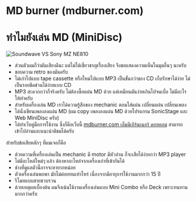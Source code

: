 # MD burner (mdburner.com)

# ทำไมยังเล่น MD (MiniDisc)

![Soundwave VS Sony MZ NE810](/images/soundwave-vs-ne810.png)

- ส่วนตัวผมก็ว่ามันเสียงดีนะ แต่ไม่ได้เชี่ยวชาญเรื่องเสียง จึงขอแสดงความเห็นในมุมอื่นๆ นะครับ
- ชอบความ retro ของมันครับ
- ไม่เก่าไปแบบ tape cassette หรือใหม่ไปแบบ MP3 เป็นขั้นกว่าของ CD เก็บรักษาได้ง่าย ไม่เป็นรอยขีดข่วนได้ง่ายแบบ CD
- MP3 สะดวกกว่าก็จริงครับ ไม่ต้องซื้อแผ่น MD ด้วย แต่เหมือนมันง่ายเกินไปจนเบื่อ ไม่มีอะไรให้ทำครับ
- สำหรับเครื่องเล่น MD เราได้ความรู้สึกของ mechanic ตอนใส่แผ่น เปลี่ยนแผ่น เปลี่ยนเพลง
- ได้นั่งเขียนเพลงลงแผ่น MD (ผม copy เพลงลงแผ่น MD ด้วยโปรแกรม SonicStage และ Web MiniDisc ครับ)
- ได้ทำเว็บคู่มือการใช้งาน ซึ่งก็คือเว็บนี้ [mdburner.com เอ็มดีเบิร์นเนอร์ ดอทคอม](https://mdburner.com) สามารถเข้าไปอ่านและแนะนำติชมได้ครับ

สำหรับข้อเสียหลักๆ ที่ผมเจอก็คือ
- ด้วยความที่เครื่องเล่นเป็น mechanic มี motor มีหัวอ่าน ก็จะเสียได้ง่ายกว่า MP3 player
- ไม่มีอะไหล่ใหม่ๆ แล้ว ต้องหาอะไหล่จากเครื่องเก่าที่เข้ากันได้
- ช่างที่ดูแลตัวนี้อาจจะหายากหน่อย
- ตัวเครื่องเล่นพกพา มักไม่ค่อยทนเท่าไหร่ เนื่องจากมีอายุการใช้งานมากกว่า 15 ปี
- รีโมทแบบสายชวบรวน
- ด้วยเหตุผลเบื้องต้น ผมจึงเน้นใช้งานเครื่องเล่นแบบ Mini Combo หรือ Deck เพราะทนทานมากกว่าครับ
